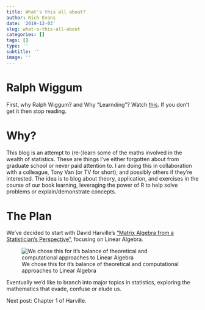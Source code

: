 ```yaml
---
title: What's this all about?
author: Rich Evans
date: '2019-12-03'
slug: what-s-this-all-about
categories: []
tags: []
type: ''
subtitle: ''
image: ''
---
```


# Ralph Wiggum

First, why Ralph Wiggum? and Why "Learnding"? Watch [this](https://www.youtube.com/watch?v=PKg2ZzPKl2M). If you don't get it then stop reading.

# Why?

This blog is an attempt to (re-)learn some of the maths involved in the wealth of statistics. These are things I've either forgotten about from graduate school or never paid attention to. I am doing this in collaboration with a colleague, Tony Van (or TV for short), and possibly others if they're interested. The idea is to blog about theory, application, and exercises in the course of our book learning, leveraging the power of R to help solve problems or explain/demonstrate concepts.

# The Plan

We've decided to start with David Harville's ["Matrix Algebra from a Statistician's Perspective"](https://www.amazon.com/Matrix-Algebra-Statisticians-Perspective-Harville/dp/038794978X), focusing on Linear Algebra.

![We chose this for it's balance of theoretical and computational approaches to Linear Algebra](/post/2019-12-03-what-s-this-all-about.en_files/harville_matrix_algebra.png)

Eventually we'd like to branch into major topics in statistics, exploring the mathematics that evade, confuse or elude us.

Next post: Chapter 1 of Harville.
